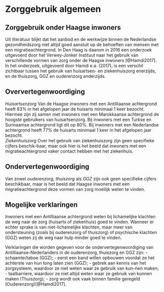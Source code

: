 # Zorggebruik algemeen

## Zorggebruik onder Haagse inwoners   
Uit literatuur blijkt dat het aanbod en de werkwijze binnen de Nederlandse gezondheidszorg niet altijd goed aansluit op de behoeften van mensen met een migratieachtergrond. In Den Haag is daarom in 2016 een onderzoek uitgevoerd door het Verwey-Jonker Instituut naar het gebruik van verschillende vormen van zorg onder de Haagse inwoners [@Hamdi2017]. In het onderzoek, uitgevoerd door  Hamdi e.a. (2017), is een verschil zichtbaar tussen het gebruik van huisartsen- en ziekenhuiszorg enerzijds, en de thuiszorg, GGZ en ouderenzorg anderzijds.   

## Oververtegenwoordiging   
*Huisartsenzorg*	Van de Haagse inwoners met een Antilliaanse achtergrond heeft 83% in het afgelopen jaar de huisarts minimaal 1 keer bezocht. Hiermee zijn zij samen met inwoners met een Marokkaanse achtergrond de hoogste gebruikers van huisartsenzorg. Bij inwoners met een Turkse en Surinaamse achtergrond ligt dit op 80%. Bij inwoners met een Nederlandse achtergrond heeft 77% de huisarts minimaal 1 keer in het afgelopen jaar bezocht.     
*Ziekenhuiszorg*	Over het gebruik van ziekenhuiszorg zijn geen specifieke cijfers beschik-baar, maar ook hier is het beeld dat inwoners met een migratieachtergrond vaker contact hebben met het ziekenhuis.   

## Ondervertegenwoordiging  
Van zowel *ouderenzorg, thuiszorg* als *GGZ* zijn ook geen specifieke cijfers beschikbaar, maar is het beeld dat Haagse inwoners met een migratieachtergrond deze vormen van zorg moeilijk weten te vinden.   

## Mogelijke verklaringen   
Inwoners met een Antilliaanse achtergrond weten bij lichamelijke klachten de weg naar de zorg (huisarts of ziekenhuis) goed te vinden. Wanneer er echter sprake is van niet-lichamelijke klachten, maar meer van ondersteuning (zoals bij ouderenzorg of thuiszorg) of psychische klachten (GGZ) weten zij de weg naar hulp minder goed te vinden.   

Verklaringen die worden gegeven voor de ondervertegenwoordiging van Antilliaanse-Nederlanders in de ouderenzorg, thuiszorg en GGZ zijn: 
- schaamte/taboe (GGZ); 
- eerst een band willen opbouwen voordat ze het achterste van hun tong laten zien (GGZ); 
- gebrek aan kennis van het zorgsysteem, waardoor ze niet weten waar ze gebruik van kun-nen maken;
- taalbarriere, waardoor ze niet altijd weten waar ze gebruik van kunnen maken (Thuiszorg); 
- zorg wordt ook vaak binnen familie geregeld (Ouderenzorg)[@Hamdi2017].

